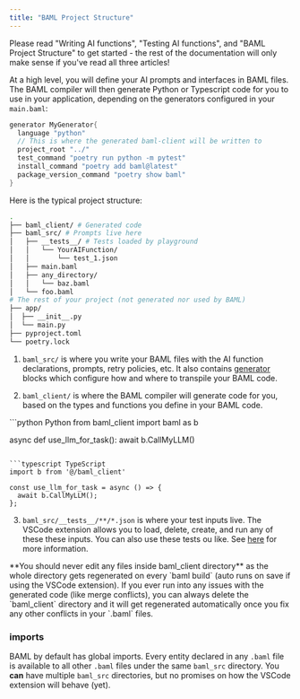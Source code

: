 ```yaml
---
title: "BAML Project Structure"
---
```


<Warning>
Please read "Writing AI functions", "Testing AI functions", and "BAML Project
Structure" to get started - the rest of the documentation will only make sense
if you've read all three articles!
</Warning>

At a high level, you will define your AI prompts and interfaces in BAML files.
The BAML compiler will then generate Python or Typescript code for you to use in
your application, depending on the generators configured in your `main.baml`:

```rust main.baml
generator MyGenerator{
  language "python"
  // This is where the generated baml-client will be written to
  project_root "../"
  test_command "poetry run python -m pytest"
  install_command "poetry add baml@latest"
  package_version_command "poetry show baml"
}
```

Here is the typical project structure:

```bash
.
├── baml_client/ # Generated code
├── baml_src/ # Prompts live here
│   ├── __tests__/ # Tests loaded by playground
│   │   └── YourAIFunction/
│   │       └── test_1.json
│   ├── main.baml
│   ├── any_directory/
│   │   └── baz.baml
│   └── foo.baml
# The rest of your project (not generated nor used by BAML)
├── app/
│  ├── __init__.py
│  └── main.py
├── pyproject.toml
└── poetry.lock

```

1. `baml_src/` is where you write your BAML files with the AI
function declarations, prompts, retry policies, etc. It also contains
[generator](/v3/syntax/generator) blocks which configure how and where to
transpile your BAML code.

2. `baml_client/` is where the BAML compiler will generate code for you,
based on the types and functions you define in your BAML code.

<CodeGroup>
```python Python
from baml_client import baml as b

async def use_llm_for_task():
  await b.CallMyLLM()
```

```typescript TypeScript
import b from '@/baml_client'

const use_llm_for_task = async () => {
  await b.CallMyLLM();
};
```
</CodeGroup>

3. `baml_src/__tests__/**/*.json` is where your test inputs live. The VSCode
extension allows you to load, delete, create, and run any of these these inputs.
You can also use these tests ou like. See [here](/v3/syntax/function-testing) for more information.

<Warning>
  **You should never edit any files inside baml_client directory** as the whole
  directory gets regenerated on every `baml build` (auto runs on save if using
  the VSCode extension).
</Warning>

<Tip>
  If you ever run into any issues with the generated code (like merge
  conflicts), you can always delete the `baml_client` directory and it will get
  regenerated automatically once you fix any other conflicts in your `.baml`
  files.
</Tip>

### imports

BAML by default has global imports. Every entity declared in any `.baml` file is available to all other `.baml` files under the same `baml_src` directory. You **can** have multiple `baml_src` directories, but no promises on how the VSCode extension will behave (yet).
